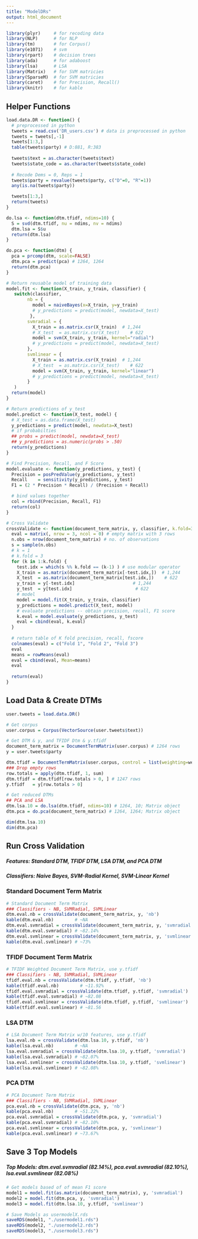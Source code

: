 ```yaml
---
title: "ModelDRs"
output: html_document
---
```

```r
library(plyr)     # for recoding data
library(NLP)      # for NLP
library(tm)       # for Corpus()
library(e1071)    # svm
library(rpart)    # decision trees
library(ada)      # for adaboost
library(lsa)      # LSA
library(Matrix)   # for SVM matricies
library(SparseM)  # for SVM matricies
library(caret)    # for Precision, Recall()
library(knitr)    # for kable
```

## Helper Functions
```r
load.data.DR <- function() {
  # preprocessed in python
  tweets = read.csv('DR_users.csv') # data is preprocessed in python
  tweets = tweets[,-1]
  tweets[1:3,]
  table(tweets$party) # D:881, R:383
  
  tweets$text = as.character(tweets$text)
  tweets$state_code = as.character(tweets$state_code)
  
  # Recode Dems = 0, Reps = 1
  tweets$party = revalue(tweets$party, c("D"=0, "R"=1))
  any(is.na(tweets$party))

  tweets[1:3,]
  return(tweets)
}

do.lsa <- function(dtm.tfidf, ndims=10) {
  S = svd(dtm.tfidf, nu = ndims, nv = ndims)
  dtm.lsa = S$u
  return(dtm.lsa)
}

do.pca <- function(dtm) {
  pca = prcomp(dtm, scale=FALSE)
  dtm.pca = predict(pca) # 1264, 1264
  return(dtm.pca)
}

# Return reusable model of training data
model.fit <- function(X_train, y_train, classifier) {
   switch(classifier, 
        nb = {
          model = naiveBayes(x=X_train, y=y_train)
          # y_predictions = predict(model, newdata=X_test)
         },
        svmradial = {
          X_train = as.matrix.csr(X_train)  # 1,244
          # X_test  = as.matrix.csr(X_test)    # 622
          model = svm(X_train, y_train, kernel="radial")
          # y_predictions = predict(model, newdata=X_test)
        },
        svmlinear = {
          X_train = as.matrix.csr(X_train)  # 1,244
          # X_test  = as.matrix.csr(X_test)    # 622
          model = svm(X_train, y_train, kernel="linear")
          # y_predictions = predict(model, newdata=X_test)
        }
   )
  return(model)
}

# Return predictions of y_test
model.predict <- function(X_test, model) {
  # X_test = as.data.frame(X_test)
  y_predictions = predict(model, newdata=X_test)
  # if probabilties
  ## probs = predict(model, newdata=X_test)
  ## y_predictions = as.numeric(probs > .50)
  return(y_predictions)
}

# Find Precision, Recall, and F Score
model.evaluate <- function(y_predictions, y_test) {
  Precision = posPredValue(y_predictions, y_test)
  Recall    = sensitivity(y_predictions, y_test)
  F1 = (2 * Precision * Recall) / (Precision + Recall)

  # bind values together
  col = rbind(Precision, Recall, F1)
  return(col)
}

# Cross Validate
crossValidate <- function(document_term_matrix, y, classifier, k.fold=3) {
  eval = matrix(, nrow = 3, ncol = 0) # empty matrix with 3 rows
  n.obs = nrow(document_term_matrix) # no. of observations 
  s = sample(n.obs)
  # k = 1
  # k.fold = 3
  for (k in 1:k.fold) {
    test.idx = which(s %% k.fold == (k-1) ) # use modular operator
    X_train = as.matrix(document_term_matrix[-test.idx,])  # 1,244
    X_test  = as.matrix(document_term_matrix[test.idx,])    # 622
    y_train = y[-test.idx]                      # 1,244
    y_test  = y[test.idx]                        # 622
    # model 
    model = model.fit(X_train, y_train, classifier)
    y_predictions = model.predict(X_test, model)
    # evaluate predictions -- obtain precision, recall, F1 score
    k.eval = model.evaluate(y_predictions, y_test)
    eval = cbind(eval, k.eval)
  }
  
  # return table of K fold precision, recall, fscore 
  colnames(eval) = c("Fold 1", "Fold 2", "Fold 3")
  eval
  means = rowMeans(eval)
  eval = cbind(eval, Mean=means)
  eval
    
  return(eval)
}

```

## Load Data & Create DTMs
```r
user.tweets = load.data.DR()

# Get corpus
user.corpus = Corpus(VectorSource(user.tweets$text))

# Get DTM & y, and TFIDF Dtm & y.tfidf
document_term_matrix = DocumentTermMatrix(user.corpus) # 1264 rows
y = user.tweets$party

dtm.tfidf = DocumentTermMatrix(user.corpus, control = list(weighting=weightTfIdf))
### Drop empty rows
row.totals = apply(dtm.tfidf, 1, sum)
dtm.tfidf = dtm.tfidf[row.totals > 0, ] # 1247 rows 
y.tfidf   = y[row.totals > 0]

# Get reduced DTMs
## PCA and LSA
dtm.lsa.10 = do.lsa(dtm.tfidf, ndims=10) # 1264, 10; Matrix object
dtm.pca = do.pca(document_term_matrix) # 1264, 1264; Matrix object

dim(dtm.lsa.10)
dim(dtm.pca)

```

## Run Cross Validation
##### Features: Standard DTM, TFIDF DTM, LSA DTM, and PCA DTM
##### Classifiers: Naive Bayes, SVM-Radial Kernel, SVM-Linear Kernel

### Standard Document Term Matrix
```r
# Standard Document Term Matrix
### Classifiers - NB, SVMRadial, SVMLinear
dtm.eval.nb = crossValidate(document_term_matrix, y, 'nb')
kable(dtm.eval.nb)        # ~NA
dtm.eval.svmradial = crossValidate(document_term_matrix, y, 'svmradial')
kable(dtm.eval.svmradial) # ~82.14%
dtm.eval.svmlinear = crossValidate(document_term_matrix, y, 'svmlinear')
kable(dtm.eval.svmlinear) # ~73%
```

### TFIDF Document Term Matrix
```r
# TFIDF Weighted Document Term Matrix, use y.tfidf
### Classifiers - NB, SVMRadial, SVMLinear
tfidf.eval.nb = crossValidate(dtm.tfidf, y.tfidf, 'nb')
kable(tfidf.eval.nb)        # ~11.92%
tfidf.eval.svmradial = crossValidate(dtm.tfidf, y.tfidf, 'svmradial')
kable(tfidf.eval.svmradial) # ~82.08
tfidf.eval.svmlinear = crossValidate(dtm.tfidf, y.tfidf, 'svmlinear')
kable(tfidf.eval.svmlinear) # ~81.56
```

### LSA DTM
```r
# LSA Document Term Matrix w/10 features, use y.tfidf
lsa.eval.nb = crossValidate(dtm.lsa.10, y.tfidf, 'nb')
kable(lsa.eval.nb)        # ~NA
lsa.eval.svmradial = crossValidate(dtm.lsa.10, y.tfidf, 'svmradial')
kable(lsa.eval.svmradial) # ~82.07%
lsa.eval.svmlinear = crossValidate(dtm.lsa.10, y.tfidf, 'svmlinear')
kable(lsa.eval.svmlinear) # ~82.08%
```

### PCA DTM
```r
# PCA Document Term Matrix
### Classifiers - NB, SVMRadial, SVMLinear
pca.eval.nb = crossValidate(dtm.pca, y, 'nb')
kable(pca.eval.nb)        # ~51.22%
pca.eval.svmradial = crossValidate(dtm.pca, y, 'svmradial')
kable(pca.eval.svmradial) # ~82.10%
pca.eval.svmlinear = crossValidate(dtm.pca, y, 'svmlinear')
kable(pca.eval.svmlinear) # ~73.67%
```

## Save 3 Top Models
##### Top Models: dtm.eval.svmradial (82.14%), pca.eval.svmradial (82.10%), lsa.eval.svmlinear (82.08%)
```r
# Get models based of of mean F1 score
model1 = model.fit(as.matrix(document_term_matrix), y, 'svmradial')
model2 = model.fit(dtm.pca, y, 'svmradial')
model3 = model.fit(dtm.lsa.10, y.tfidf, 'svmlinear')

# Save Models as usermodelX.rds
saveRDS(model1, "./usermodel1.rds")
saveRDS(model2, "./usermodel2.rds")
saveRDS(model3, "./usermodel3.rds")
```

